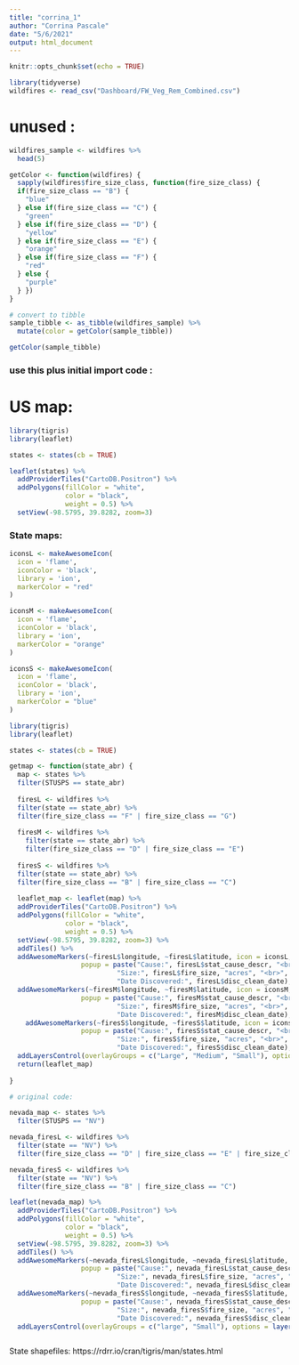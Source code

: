 ```yaml
---
title: "corrina_1"
author: "Corrina Pascale"
date: "5/6/2021"
output: html_document
---
```


```r
knitr::opts_chunk$set(echo = TRUE)
```

```r
library(tidyverse)
wildfires <- read_csv("Dashboard/FW_Veg_Rem_Combined.csv")
```

# unused :

```r
wildfires_sample <- wildfires %>%
  head(5)

getColor <- function(wildfires) {
  sapply(wildfires$fire_size_class, function(fire_size_class) {
  if(fire_size_class == "B") {
    "blue"
  } else if(fire_size_class == "C") {
    "green"
  } else if(fire_size_class == "D") {
    "yellow"
  } else if(fire_size_class == "E") {
    "orange"
  } else if(fire_size_class == "F") {
    "red"
  } else {
    "purple"
  } })
}

# convert to tibble 
sample_tibble <- as_tibble(wildfires_sample) %>%
  mutate(color = getColor(sample_tibble))

getColor(sample_tibble)
```
### use this plus initial import code : 

# US map:

```r
library(tigris)
library(leaflet)

states <- states(cb = TRUE)

leaflet(states) %>%
  addProviderTiles("CartoDB.Positron") %>%
  addPolygons(fillColor = "white",
              color = "black",
              weight = 0.5) %>%
  setView(-98.5795, 39.8282, zoom=3)
```



### State maps:

```r

iconsL <- makeAwesomeIcon(
  icon = 'flame',
  iconColor = 'black',
  library = 'ion',
  markerColor = "red"
)

iconsM <- makeAwesomeIcon(
  icon = 'flame',
  iconColor = 'black',
  library = 'ion',
  markerColor = "orange"
)

iconsS <- makeAwesomeIcon(
  icon = 'flame',
  iconColor = 'black',
  library = 'ion',
  markerColor = "blue"
)

library(tigris)
library(leaflet)

states <- states(cb = TRUE)

getmap <- function(state_abr) {
  map <- states %>% 
  filter(STUSPS == state_abr)
  
  firesL <- wildfires %>%
  filter(state == state_abr) %>%
  filter(fire_size_class == "F" | fire_size_class == "G")
  
  firesM <- wildfires %>%
    filter(state == state_abr) %>%
    filter(fire_size_class == "D" | fire_size_class == "E")
  
  firesS <- wildfires %>%
  filter(state == state_abr) %>%
  filter(fire_size_class == "B" | fire_size_class == "C")
  
  leaflet_map <- leaflet(map) %>%
  addProviderTiles("CartoDB.Positron") %>%
  addPolygons(fillColor = "white",
              color = "black",
              weight = 0.5) %>%
  setView(-98.5795, 39.8282, zoom=3) %>%
  addTiles() %>%
  addAwesomeMarkers(~firesL$longitude, ~firesL$latitude, icon = iconsL, 
                  popup = paste("Cause:", firesL$stat_cause_descr, "<br>",
                           "Size:", firesL$fire_size, "acres", "<br>",
                           "Date Discovered:", firesL$disc_clean_date), group = "Large") %>%
  addAwesomeMarkers(~firesM$longitude, ~firesM$latitude, icon = iconsM, 
                  popup = paste("Cause:", firesM$stat_cause_descr, "<br>",
                           "Size:", firesM$fire_size, "acres", "<br>",
                           "Date Discovered:", firesM$disc_clean_date), group = "Medium") %>%
    addAwesomeMarkers(~firesS$longitude, ~firesS$latitude, icon = iconsS, 
                  popup = paste("Cause:", firesS$stat_cause_descr, "<br>",
                           "Size:", firesS$fire_size, "acres", "<br>",
                           "Date Discovered:", firesS$disc_clean_date), group = "Small") %>%
  addLayersControl(overlayGroups = c("Large", "Medium", "Small"), options = layersControlOptions(collapsed = FALSE))
  return(leaflet_map)
  
}

```

```r
# original code:

nevada_map <- states %>% 
  filter(STUSPS == "NV")

nevada_firesL <- wildfires %>%
  filter(state == "NV") %>%
  filter(fire_size_class == "D" | fire_size_class == "E" | fire_size_class == "f" | fire_size_class == "G")

nevada_firesS <- wildfires %>%
  filter(state == "NV") %>%
  filter(fire_size_class == "B" | fire_size_class == "C")

leaflet(nevada_map) %>%
  addProviderTiles("CartoDB.Positron") %>%
  addPolygons(fillColor = "white",
              color = "black",
              weight = 0.5) %>%
  setView(-98.5795, 39.8282, zoom=3) %>%
  addTiles() %>%
  addAwesomeMarkers(~nevada_firesL$longitude, ~nevada_firesL$latitude, icon = iconsL, 
                  popup = paste("Cause:", nevada_firesL$stat_cause_descr, "<br>",
                           "Size:", nevada_firesL$fire_size, "acres", "<br>",
                           "Date Discovered:", nevada_firesL$disc_clean_date), group = "Large") %>%
  addAwesomeMarkers(~nevada_firesS$longitude, ~nevada_firesS$latitude, icon = iconsS, 
                  popup = paste("Cause:", nevada_firesS$stat_cause_descr, "<br>",
                           "Size:", nevada_firesS$fire_size, "acres", "<br>",
                           "Date Discovered:", nevada_firesS$disc_clean_date), group = "Small") %>%
  addLayersControl(overlayGroups = c("large", "Small"), options = layersControlOptions(collapsed = FALSE))



```
State shapefiles: 
https://rdrr.io/cran/tigris/man/states.html

